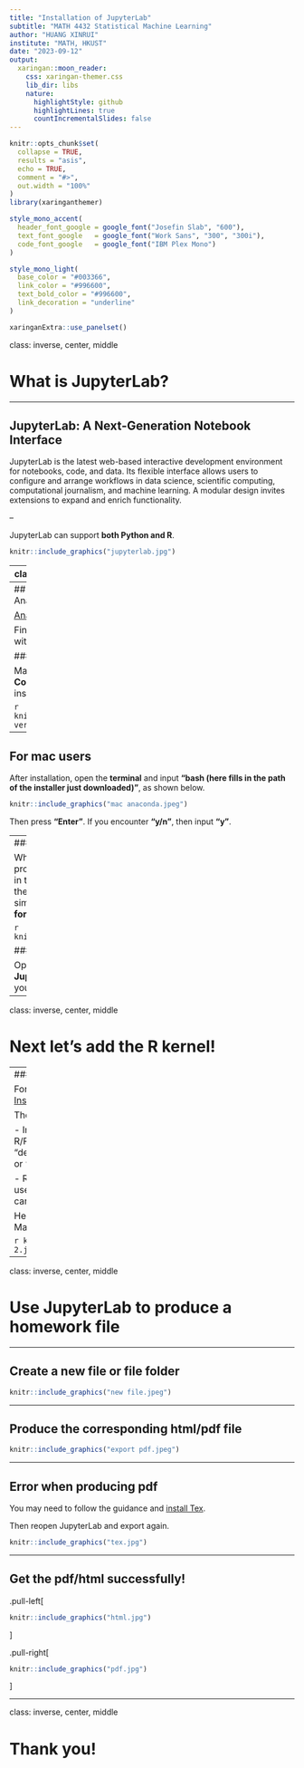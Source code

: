 ```yaml
---
title: "Installation of JupyterLab"
subtitle: "MATH 4432 Statistical Machine Learning"
author: "HUANG XINRUI"
institute: "MATH, HKUST"
date: "2023-09-12"
output:
  xaringan::moon_reader:
    css: xaringan-themer.css
    lib_dir: libs
    nature:
      highlightStyle: github
      highlightLines: true
      countIncrementalSlides: false
---
```


```r
knitr::opts_chunk$set(
  collapse = TRUE,
  results = "asis",
  echo = TRUE,
  comment = "#>",
  out.width = "100%"
)
library(xaringanthemer)
```

```r
style_mono_accent(
  header_font_google = google_font("Josefin Slab", "600"),
  text_font_google   = google_font("Work Sans", "300", "300i"),
  code_font_google   = google_font("IBM Plex Mono")
)

style_mono_light(
  base_color = "#003366",
  link_color = "#996600",
  text_bold_color = "#996600",
  link_decoration = "underline"
)
```

```r
xaringanExtra::use_panelset()
```

class: inverse, center, middle

# What is JupyterLab?

---

## JupyterLab: A Next-Generation Notebook Interface

JupyterLab is the latest web-based interactive development environment for notebooks, code, and data. Its flexible interface allows users to configure and arrange workflows in data science, scientific computing, computational journalism, and machine learning. A modular design invites extensions to expand and enrich functionality.

--

JupyterLab can support **both Python and R**.

```r
knitr::include_graphics("jupyterlab.jpg")
```

---
class: inverse, center, middle

# Now let's install it via Anaconda!

---
## First download and install Anaconda

[Anaconda Installers](https://www.anaconda.com/download#downloads)

Find the version compatible with your device

###**Attention**:

Mac users please install the **Command Line Installer** instead of **Graphical Installer**.

```r
knitr::include_graphics("cmd version.jpeg")
```
---

## For mac users

After installation, open the **terminal** and input **"bash (here fills in the path of the installer just downloaded)"**, as shown below.

```r
knitr::include_graphics("mac anaconda.jpeg")
```

Then press **"Enter"**. If you encounter **"y/n"**, then input **"y"**.

---
### For mac users

When you finish the previous process, you can input **"jupyter lab"** in the terminal, and it will direct you to the website of jupyter lab, which is similar to the below picture, **except for the missing R kernel**.

```r
knitr::include_graphics("jlab.jpg")
```

### For Windows users

Open the **Anaconda Navigator**, find **JupyterLab** and select **Launch**. Then you'll see the same website. 
---

class: inverse, center, middle

# Next let's add the R kernel!

---
### Add R kernel

For the procedures, you can refer to [Installing the R kernel in Jupyter Lab](https://richpauloo.github.io/2018-05-16-Installing-the-R-kernel-in-Jupyter-Lab/).

The key points are:

- Install the package **"IRkernel"** (in R/Rstudio) by any means;
    - You can use "devtools::install_github('IRkernel/IRkernel')" or "install.packages("IRkernel")";

- Run R in **Anaconda Prompt** (for windows users) or **terminal** (for mac users), and carry out **"IRkernel::installspec()"**.

Here we only demonstrate the process for MacOS.

```r
knitr::include_graphics("irkernel 2.jpeg")
```
---

class: inverse, center, middle

# Use JupyterLab to produce a homework file

---

## Create a new file or file folder

```r
knitr::include_graphics("new file.jpeg")
```

---

## Produce the corresponding html/pdf file

```r
knitr::include_graphics("export pdf.jpeg")
```

---

## Error when producing pdf

You may need to follow the guidance and [install Tex](https://nbconvert.readthedocs.io/en/latest/install.html#installing-tex). 

Then reopen JupyterLab and export again.

```r
knitr::include_graphics("tex.jpg")
```

---

## Get the pdf/html successfully!

.pull-left[
```r
knitr::include_graphics("html.jpg")
```
]

.pull-right[
```r
knitr::include_graphics("pdf.jpg")
```
]

---

class: inverse, center, middle

# Thank you!


